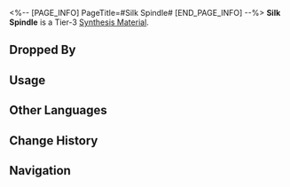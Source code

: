 <%-- [PAGE_INFO]
PageTitle=#Silk Spindle#
[END_PAGE_INFO] --%>
{{Item Infobox
|id          = 182011
|image       = Item Silk Spindle.png{{subst:void|<!--$UPLOAD:<<SpriteOutput/ItemFigures/182011.png>-<Item Silk Spindle.png>-<Item Icons>>-->}}
|type        = Synthesis Material
|invCategory = Other Materials
|rarity      = 3
|effect      = 
|description = Tier 3 Synthesis Material
|source1     = [[Enemies such as Furiae Warriors drop "Strife Ruins Castrum Kremnos"]]
}}
{{Description|A spindle entwined with silk threads. When the first discarded garment handcrafted by Aglaea accidentally found its way to the market, people were left in awe. What ingenious trimming! What flawless hidden seams! What masterful cutting! For a time, the entire Okhema fashion scene was swept into a frenzy of imitating Aglaea's artistry. The type of spindle she uses also became a must-have among garmentmakers but the golden thread wound around it &mdash; exclusive to the demigod of Mnestia &mdash; cannot be replicated no matter what.<br /><br />''"O beautiful Mnestia, grant me but one-tenth of Lady Aglaea's talent! I am willing to do anything in exchange!"''}}
'''Silk Spindle''' is a Tier-3 [[Synthesis Material]].

==Dropped By==
{{Dropped By}}

==Usage==
{{Craft Usage}}

==Other Languages==
{{Other Languages
|en   = Silk Spindle
|zhs  = 络缦纺锤
|zht  = 絡縵紡錘
|ja   = 絹糸の紡錘
|ko   = 비단실이 감긴 방추
|es   = Huso de seda
|fr   = Fuseau de soie
|ru   = Веретено для шёлка
|th   = Silk Spindle
|vi   = Con Thoi Tơ
|de   = Seidenspindel
|id   = Silk Spindle
|pt   = Fuso de Seda
}}

==Change History==
{{Change History|3.0}}

==Navigation==
{{Synthesis Material Navbox}}